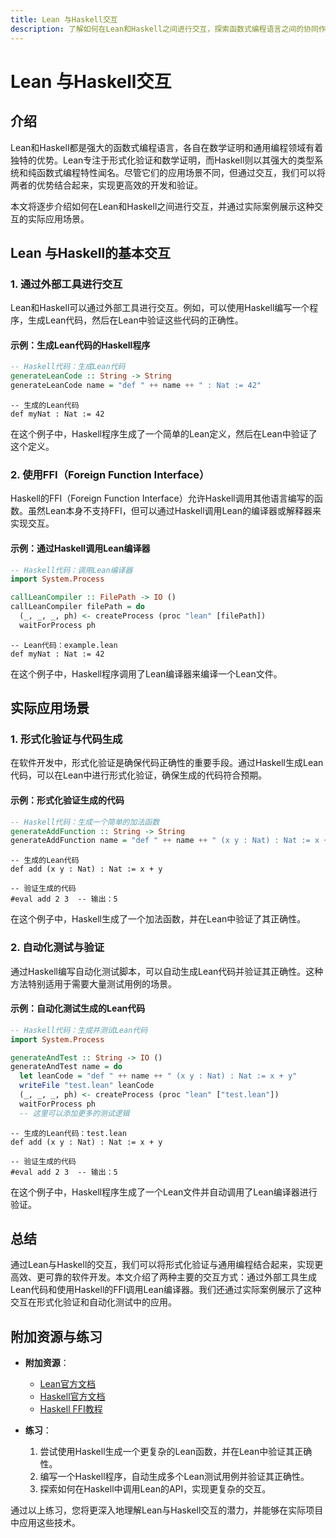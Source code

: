 ```yaml
---
title: Lean 与Haskell交互
description: 了解如何在Lean和Haskell之间进行交互，探索函数式编程语言之间的协同作用。
---
```


# Lean 与Haskell交互

## 介绍

Lean和Haskell都是强大的函数式编程语言，各自在数学证明和通用编程领域有着独特的优势。Lean专注于形式化验证和数学证明，而Haskell则以其强大的类型系统和纯函数式编程特性闻名。尽管它们的应用场景不同，但通过交互，我们可以将两者的优势结合起来，实现更高效的开发和验证。

本文将逐步介绍如何在Lean和Haskell之间进行交互，并通过实际案例展示这种交互的实际应用场景。

## Lean 与Haskell的基本交互

### 1. 通过外部工具进行交互

Lean和Haskell可以通过外部工具进行交互。例如，可以使用Haskell编写一个程序，生成Lean代码，然后在Lean中验证这些代码的正确性。

#### 示例：生成Lean代码的Haskell程序

```haskell
-- Haskell代码：生成Lean代码
generateLeanCode :: String -> String
generateLeanCode name = "def " ++ name ++ " : Nat := 42"
```

```lean
-- 生成的Lean代码
def myNat : Nat := 42
```

在这个例子中，Haskell程序生成了一个简单的Lean定义，然后在Lean中验证了这个定义。

### 2. 使用FFI（Foreign Function Interface）

Haskell的FFI（Foreign Function Interface）允许Haskell调用其他语言编写的函数。虽然Lean本身不支持FFI，但可以通过Haskell调用Lean的编译器或解释器来实现交互。

#### 示例：通过Haskell调用Lean编译器

```haskell
-- Haskell代码：调用Lean编译器
import System.Process

callLeanCompiler :: FilePath -> IO ()
callLeanCompiler filePath = do
  (_, _, _, ph) <- createProcess (proc "lean" [filePath])
  waitForProcess ph
```

```lean
-- Lean代码：example.lean
def myNat : Nat := 42
```

在这个例子中，Haskell程序调用了Lean编译器来编译一个Lean文件。

## 实际应用场景

### 1. 形式化验证与代码生成

在软件开发中，形式化验证是确保代码正确性的重要手段。通过Haskell生成Lean代码，可以在Lean中进行形式化验证，确保生成的代码符合预期。

#### 示例：形式化验证生成的代码

```haskell
-- Haskell代码：生成一个简单的加法函数
generateAddFunction :: String -> String
generateAddFunction name = "def " ++ name ++ " (x y : Nat) : Nat := x + y"
```

```lean
-- 生成的Lean代码
def add (x y : Nat) : Nat := x + y

-- 验证生成的代码
#eval add 2 3  -- 输出：5
```

在这个例子中，Haskell生成了一个加法函数，并在Lean中验证了其正确性。

### 2. 自动化测试与验证

通过Haskell编写自动化测试脚本，可以自动生成Lean代码并验证其正确性。这种方法特别适用于需要大量测试用例的场景。

#### 示例：自动化测试生成的Lean代码

```haskell
-- Haskell代码：生成并测试Lean代码
import System.Process

generateAndTest :: String -> IO ()
generateAndTest name = do
  let leanCode = "def " ++ name ++ " (x y : Nat) : Nat := x + y"
  writeFile "test.lean" leanCode
  (_, _, _, ph) <- createProcess (proc "lean" ["test.lean"])
  waitForProcess ph
  -- 这里可以添加更多的测试逻辑
```

```lean
-- 生成的Lean代码：test.lean
def add (x y : Nat) : Nat := x + y

-- 验证生成的代码
#eval add 2 3  -- 输出：5
```

在这个例子中，Haskell程序生成了一个Lean文件并自动调用了Lean编译器进行验证。

## 总结

通过Lean与Haskell的交互，我们可以将形式化验证与通用编程结合起来，实现更高效、更可靠的软件开发。本文介绍了两种主要的交互方式：通过外部工具生成Lean代码和使用Haskell的FFI调用Lean编译器。我们还通过实际案例展示了这种交互在形式化验证和自动化测试中的应用。

## 附加资源与练习

- **附加资源**：
  - [Lean官方文档](https://leanprover.github.io/documentation/)
  - [Haskell官方文档](https://www.haskell.org/documentation/)
  - [Haskell FFI教程](https://wiki.haskell.org/Foreign_Function_Interface)

- **练习**：
  1. 尝试使用Haskell生成一个更复杂的Lean函数，并在Lean中验证其正确性。
  2. 编写一个Haskell程序，自动生成多个Lean测试用例并验证其正确性。
  3. 探索如何在Haskell中调用Lean的API，实现更复杂的交互。

通过以上练习，您将更深入地理解Lean与Haskell交互的潜力，并能够在实际项目中应用这些技术。